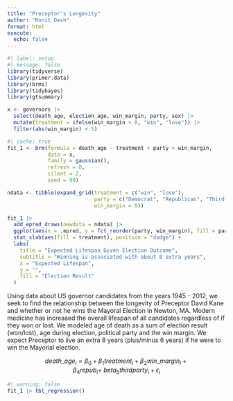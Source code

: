 ```yaml
---
title: "Preceptor's Longevity"
author: "Ronit Dash"
format: html
execute:
  echo: false
---
```


```r
#| label: setup
#| message: false
library(tidyverse)
library(primer.data)
library(brms)
library(tidybayes)
library(gtsummary)

x <- governors |> 
  select(death_age, election_age, win_margin, party, sex) |> 
  mutate(treatment = ifelse(win_margin > 0, "win", "lose")) |> 
  filter(abs(win_margin) < 5)
```

```r
#| cache: true
fit_1 <- brm(formula = death_age ~ treatment + party + win_margin,
             data = x,
             family = gaussian(),
             refresh = 0,
             silent = 2,
             seed = 99)

```

```r
ndata <- tibble(expand_grid(treatment = c("win", "lose"), 
                            party = c("Democrat", "Republican", "Third party"),
                            win_margin = 0))
```

```r
fit_1 |>  
  add_epred_draws(newdata = ndata) |> 
  ggplot(aes(x = .epred, y = fct_reorder(party, win_margin), fill = party)) + 
  stat_slab(aes(fill = treatment), position = "dodge") + 
  labs(
    title = "Expected Lifespan Given Election Outcome",
    subtitle = "Winning is associated with about 8 extra years",
    x = "Expected Lifespan",
    y = "",
    fill = "Election Result"
  )
```

Using data about US governor candidates from the years 1945 - 2012, we seek to find the relationship between the longevity of Preceptor David Kane and whether or not he wins the Mayoral Election in Newton, MA. Modern medicine has increased the overall lifespan of all candidates regardless of if they won or lost. We modeled age of death as a sum of election result (won/lost), age during election, political party and the win margin. We expect Preceptor to live an extra 8 years (plus/minus 6 years) if he were to win the Mayorial election.

$$death\_age_i = \beta_{0} + \beta_{1} treatment_i + \beta_{2}win\_margin_i + \beta_{4}repub_i + \ beta_{5}thirdparty_i + \epsilon_{i}$$

```r
#| warning: false
fit_1 |> tbl_regression()
```

